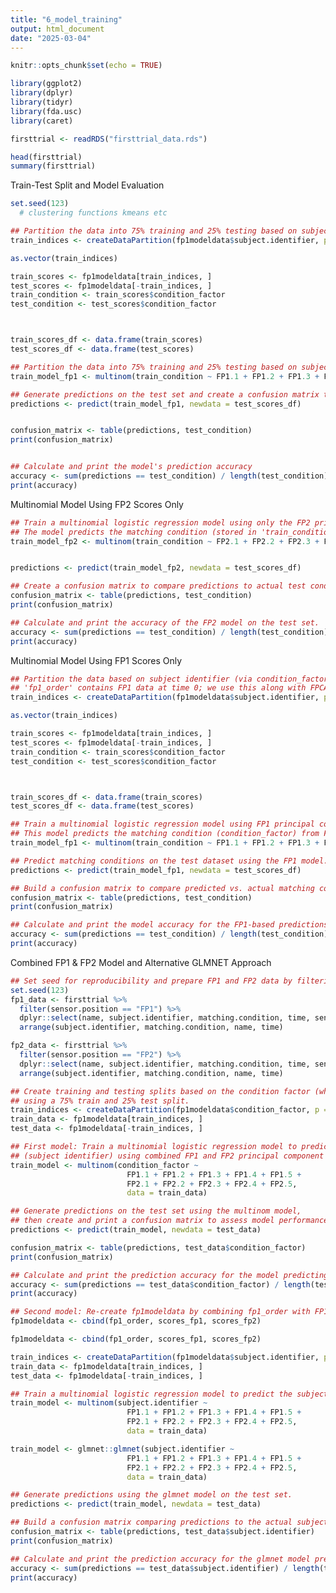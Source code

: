---
title: "6_model_training"
output: html_document
date: "2025-03-04"
---

```{r setup, include=FALSE}
knitr::opts_chunk$set(echo = TRUE)
```


```{r}
library(ggplot2)
library(dplyr)
library(tidyr)
library(fda.usc)
library(caret)
```

```{r}
firsttrial <- readRDS("firsttrial_data.rds")

head(firsttrial)
summary(firsttrial)
```

Train-Test Split and Model Evaluation

```{r}

set.seed(123)  
  # clustering functions kmeans etc

## Partition the data into 75% training and 25% testing based on subject.identifier
train_indices <- createDataPartition(fp1modeldata$subject.identifier, p =0.75, list=F) #matching condition and subject identifier

as.vector(train_indices)

train_scores <- fp1modeldata[train_indices, ]
test_scores <- fp1modeldata[-train_indices, ]
train_condition <- train_scores$condition_factor
test_condition <- test_scores$condition_factor



train_scores_df <- data.frame(train_scores)
test_scores_df <- data.frame(test_scores)

## Partition the data into 75% training and 25% testing based on subject.identifier
train_model_fp1 <- multinom(train_condition ~ FP1.1 + FP1.2 + FP1.3 + FP1.4 + FP1.5 , data = train_scores_df)

## Generate predictions on the test set and create a confusion matrix to evaluate performance
predictions <- predict(train_model_fp1, newdata = test_scores_df)


confusion_matrix <- table(predictions, test_condition)
print(confusion_matrix)


## Calculate and print the model's prediction accuracy
accuracy <- sum(predictions == test_condition) / length(test_condition)
print(accuracy)


```


Multinomial Model Using FP2 Scores Only

```{r}

## Train a multinomial logistic regression model using only the FP2 principal component scores.
## The model predicts the matching condition (stored in 'train_condition') based on FP2 scores
train_model_fp2 <- multinom(train_condition ~ FP2.1 + FP2.2 + FP2.3 + FP2.4 + FP2.5 , data = train_scores_df)


predictions <- predict(train_model_fp2, newdata = test_scores_df)

## Create a confusion matrix to compare predictions to actual test conditions.
confusion_matrix <- table(predictions, test_condition)
print(confusion_matrix)

## Calculate and print the accuracy of the FP2 model on the test set.
accuracy <- sum(predictions == test_condition) / length(test_condition)
print(accuracy)
```

Multinomial Model Using FP1 Scores Only

```{r}
## Partition the data based on subject identifier (via condition_factor) into training and test sets.
## 'fp1_order' contains FP1 data at time 0; we use this along with FPCA scores.
train_indices <- createDataPartition(fp1modeldata$subject.identifier, p =0.75, list=F) #matching condition and subject identifier

as.vector(train_indices)

train_scores <- fp1modeldata[train_indices, ]
test_scores <- fp1modeldata[-train_indices, ]
train_condition <- train_scores$condition_factor
test_condition <- test_scores$condition_factor



train_scores_df <- data.frame(train_scores)
test_scores_df <- data.frame(test_scores)

## Train a multinomial logistic regression model using FP1 principal component scores.
## This model predicts the matching condition (condition_factor) from FP1 scores.
train_model_fp1 <- multinom(train_condition ~ FP1.1 + FP1.2 + FP1.3 + FP1.4 + FP1.5 , data = train_scores_df)

## Predict matching conditions on the test dataset using the FP1 model.
predictions <- predict(train_model_fp1, newdata = test_scores_df)

## Build a confusion matrix to compare predicted vs. actual matching conditions.
confusion_matrix <- table(predictions, test_condition)
print(confusion_matrix)

## Calculate and print the model accuracy for the FP1-based predictions
accuracy <- sum(predictions == test_condition) / length(test_condition)
print(accuracy)

```

Combined FP1 & FP2 Model and Alternative GLMNET Approach

```{r}
## Set seed for reproducibility and prepare FP1 and FP2 data by filtering and arranging by subject, condition, and time.
set.seed(123)  
fp1_data <- firsttrial %>%
  filter(sensor.position == "FP1") %>%
  dplyr::select(name, subject.identifier, matching.condition, time, sensor.value) %>%
  arrange(subject.identifier, matching.condition, name, time)

fp2_data <- firsttrial %>%
  filter(sensor.position == "FP2") %>%
  dplyr::select(name, subject.identifier, matching.condition, time, sensor.value) %>%
  arrange(subject.identifier, matching.condition, name, time)
```

```{r}

## Create training and testing splits based on the condition factor (which is the subject identifier)
## using a 75% train and 25% test split.
train_indices <- createDataPartition(fp1modeldata$condition_factor, p = 0.75, list = FALSE)
train_data <- fp1modeldata[train_indices, ]
test_data <- fp1modeldata[-train_indices, ]

## First model: Train a multinomial logistic regression model to predict the condition factor
## (subject identifier) using combined FP1 and FP2 principal component scores.
train_model <- multinom(condition_factor ~ 
                          FP1.1 + FP1.2 + FP1.3 + FP1.4 + FP1.5 + 
                          FP2.1 + FP2.2 + FP2.3 + FP2.4 + FP2.5, 
                          data = train_data)

## Generate predictions on the test set using the multinom model,
## then create and print a confusion matrix to assess model performance.
predictions <- predict(train_model, newdata = test_data)

confusion_matrix <- table(predictions, test_data$condition_factor)
print(confusion_matrix)

## Calculate and print the prediction accuracy for the model predicting the condition factor.
accuracy <- sum(predictions == test_data$condition_factor) / length(test_data$condition_factor)
print(accuracy)

## Second model: Re-create fp1modeldata by combining fp1_order with FP1 and FP2 scores (if needed again).
fp1modeldata <- cbind(fp1_order, scores_fp1, scores_fp2)

fp1modeldata <- cbind(fp1_order, scores_fp1, scores_fp2)

train_indices <- createDataPartition(fp1modeldata$subject.identifier, p = 0.75, list = FALSE)
train_data <- fp1modeldata[train_indices, ]
test_data <- fp1modeldata[-train_indices, ]

## Train a multinomial logistic regression model to predict the subject.identifier using the FPCA scores.
train_model <- multinom(subject.identifier ~ 
                          FP1.1 + FP1.2 + FP1.3 + FP1.4 + FP1.5 + 
                          FP2.1 + FP2.2 + FP2.3 + FP2.4 + FP2.5, 
                          data = train_data)

train_model <- glmnet::glmnet(subject.identifier ~ 
                          FP1.1 + FP1.2 + FP1.3 + FP1.4 + FP1.5 + 
                          FP2.1 + FP2.2 + FP2.3 + FP2.4 + FP2.5, 
                          data = train_data)

## Generate predictions using the glmnet model on the test set.
predictions <- predict(train_model, newdata = test_data)

## Build a confusion matrix comparing predictions to the actual subject.identifier in the test set
confusion_matrix <- table(predictions, test_data$subject.identifier)
print(confusion_matrix)

## Calculate and print the prediction accuracy for the glmnet model predicting subject.identifier.
accuracy <- sum(predictions == test_data$subject.identifier) / length(test_data$subject.identifier)
print(accuracy)
```

